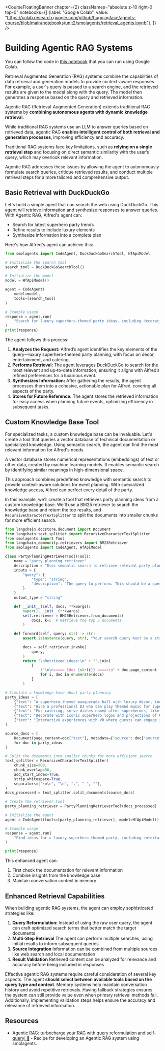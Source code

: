 <CourseFloatingBanner chapter={2}
  classNames="absolute z-10 right-0 top-0"
  notebooks={[
    {label: "Google Colab", value: "https://colab.research.google.com/github/huggingface/agents-course/blob/main/notebooks/unit2/smolagents/retrieval_agents.ipynb"},
]} />

# Building Agentic RAG Systems

<Tip>
You can follow the code in <a href="https://huggingface.co/agents-course/notebooks/blob/main/unit2/smolagents/retrieval_agents.ipynb" target="_blank">this notebook</a> that you can run using Google Colab.
</Tip>

Retrieval Augmented Generation (RAG) systems combine the capabilities of data retrieval and generation models to provide context-aware responses. For example, a user's query is passed to a search engine, and the retrieved results are given to the model along with the query. The model then generates a response based on the query and retrieved information.

Agentic RAG (Retrieval-Augmented Generation) extends traditional RAG systems by **combining autonomous agents with dynamic knowledge retrieval**. 

While traditional RAG systems use an LLM to answer queries based on retrieved data, agentic RAG **enables intelligent control of both retrieval and generation processes**, improving efficiency and accuracy.

Traditional RAG systems face key limitations, such as **relying on a single retrieval step** and focusing on direct semantic similarity with the user’s query, which may overlook relevant information. 

Agentic RAG addresses these issues by allowing the agent to autonomously formulate search queries, critique retrieved results, and conduct multiple retrieval steps for a more tailored and comprehensive output.

## Basic Retrieval with DuckDuckGo

Let's build a simple agent that can search the web using DuckDuckGo. This agent will retrieve information and synthesize responses to answer queries. With Agentic RAG, Alfred's agent can:

* Search for latest superhero party trends
* Refine results to include luxury elements
* Synthesize information into a complete plan

Here's how Alfred's agent can achieve this:

```python
from smolagents import CodeAgent, DuckDuckGoSearchTool, HfApiModel

# Initialize the search tool
search_tool = DuckDuckGoSearchTool()

# Initialize the model
model = HfApiModel()

agent = CodeAgent(
    model=model,
    tools=[search_tool]
)

# Example usage
response = agent.run(
    "Search for luxury superhero-themed party ideas, including decorations, entertainment, and catering."
)
print(response)
```

The agent follows this process:

1. **Analyzes the Request:** Alfred’s agent identifies the key elements of the query—luxury superhero-themed party planning, with focus on decor, entertainment, and catering.
2. **Performs Retrieval:**  The agent leverages DuckDuckGo to search for the most relevant and up-to-date information, ensuring it aligns with Alfred’s refined preferences for a luxurious event.
3. **Synthesizes Information:** After gathering the results, the agent processes them into a cohesive, actionable plan for Alfred, covering all aspects of the party.
4. **Stores for Future Reference:** The agent stores the retrieved information for easy access when planning future events, optimizing efficiency in subsequent tasks.

## Custom Knowledge Base Tool

For specialized tasks, a custom knowledge base can be invaluable. Let's create a tool that queries a vector database of technical documentation or specialized knowledge. Using semantic search, the agent can find the most relevant information for Alfred's needs.

A vector database stores numerical representations (embeddings) of text or other data, created by machine learning models. It enables semantic search by identifying similar meanings in high-dimensional space.

This approach combines predefined knowledge with semantic search to provide context-aware solutions for event planning. With specialized knowledge access, Alfred can perfect every detail of the party.

In this example, we'll create a tool that retrieves party planning ideas from a custom knowledge base. We'll use a BM25 retriever to search the knowledge base and return the top results, and `RecursiveCharacterTextSplitter` to split the documents into smaller chunks for more efficient search.

```python
from langchain.docstore.document import Document
from langchain.text_splitter import RecursiveCharacterTextSplitter
from smolagents import Tool
from langchain_community.retrievers import BM25Retriever
from smolagents import CodeAgent, HfApiModel

class PartyPlanningRetrieverTool(Tool):
    name = "party_planning_retriever"
    description = "Uses semantic search to retrieve relevant party planning ideas for Alfred’s superhero-themed party at Wayne Manor."
    inputs = {
        "query": {
            "type": "string",
            "description": "The query to perform. This should be a query related to party planning or superhero themes.",
        }
    }
    output_type = "string"

    def __init__(self, docs, **kwargs):
        super().__init__(**kwargs)
        self.retriever = BM25Retriever.from_documents(
            docs, k=5  # Retrieve the top 5 documents
        )

    def forward(self, query: str) -> str:
        assert isinstance(query, str), "Your search query must be a string"

        docs = self.retriever.invoke(
            query,
        )
        return "\nRetrieved ideas:\n" + "".join(
            [
                f"\n\n===== Idea {str(i)} =====\n" + doc.page_content
                for i, doc in enumerate(docs)
            ]
        )

# Simulate a knowledge base about party planning
party_ideas = [
    {"text": "A superhero-themed masquerade ball with luxury decor, including gold accents and velvet curtains.", "source": "Party Ideas 1"},
    {"text": "Hire a professional DJ who can play themed music for superheroes like Batman and Wonder Woman.", "source": "Entertainment Ideas"},
    {"text": "For catering, serve dishes named after superheroes, like 'The Hulk's Green Smoothie' and 'Iron Man's Power Steak.'", "source": "Catering Ideas"},
    {"text": "Decorate with iconic superhero logos and projections of Gotham and other superhero cities around the venue.", "source": "Decoration Ideas"},
    {"text": "Interactive experiences with VR where guests can engage in superhero simulations or compete in themed games.", "source": "Entertainment Ideas"}
]

source_docs = [
    Document(page_content=doc["text"], metadata={"source": doc["source"]})
    for doc in party_ideas
]

# Split the documents into smaller chunks for more efficient search
text_splitter = RecursiveCharacterTextSplitter(
    chunk_size=500,
    chunk_overlap=50,
    add_start_index=True,
    strip_whitespace=True,
    separators=["\n\n", "\n", ".", " ", ""],
)
docs_processed = text_splitter.split_documents(source_docs)

# Create the retriever tool
party_planning_retriever = PartyPlanningRetrieverTool(docs_processed)

# Initialize the agent
agent = CodeAgent(tools=[party_planning_retriever], model=HfApiModel())

# Example usage
response = agent.run(
    "Find ideas for a luxury superhero-themed party, including entertainment, catering, and decoration options."
)

print(response)
```

This enhanced agent can:
1. First check the documentation for relevant information
2. Combine insights from the knowledge base
3. Maintain conversation context in memory

## Enhanced Retrieval Capabilities

When building agentic RAG systems, the agent can employ sophisticated strategies like:

1. **Query Reformulation:** Instead of using the raw user query, the agent can craft optimized search terms that better match the target documents
2. **Multi-Step Retrieval** The agent can perform multiple searches, using initial results to inform subsequent queries
3. **Source Integration** Information can be combined from multiple sources like web search and local documentation
4. **Result Validation** Retrieved content can be analyzed for relevance and accuracy before being included in responses

Effective agentic RAG systems require careful consideration of several key aspects. The agent **should select between available tools based on the query type and context**. Memory systems help maintain conversation history and avoid repetitive retrievals. Having fallback strategies ensures the system can still provide value even when primary retrieval methods fail. Additionally, implementing validation steps helps ensure the accuracy and relevance of retrieved information.

## Resources

- [Agentic RAG: turbocharge your RAG with query reformulation and self-query! 🚀](https://huggingface.co/learn/cookbook/agent_rag) - Recipe for developing an Agentic RAG system using smolagents.

